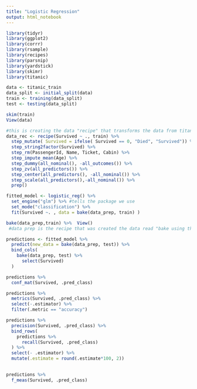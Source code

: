```yaml
---
title: "Logistic Regression"
output: html_notebook
---
```





```r
library(tidyr)
library(ggplot2)
library(corrr)
library(rsample)
library(recipes)
library(parsnip)
library(yardstick)
library(skimr)
library(titanic)
```

```r
data <- titanic_train
data_split <- initial_split(data)
train <- training(data_split)
test <- testing(data_split)

skim(train)
View(data)
```
```r
#this is creating the data "recipe" that transforms the data from titanic. This way if we want to do different initial splits to create an ensemble of models, we can put in those splits into the recipe.
data_rec <- recipe(Survived ~ ., train) %>% 
  step_mutate( Survived = ifelse( Survived == 0, "Died", "Survived")) %>% 
  step_string2factor(Survived) %>% 
  step_rm(PassengerId, Name, Ticket, Cabin) %>% 
  step_impute_mean(Age) %>% 
  step_dummy(all_nominal(), -all_outcomes()) %>% 
  step_zv(all_predictors()) %>% 
  step_center(all_predictors(), -all_nominal()) %>% 
  step_scale(all_predictors(),-all_nominal()) %>% 
  prep()

```


```r
fitted_model <- logistic_reg() %>% 
  set_engine("glm") %>% #tells the package we use
  set_mode("classification") %>% 
  fit(Survived ~. , data = bake(data_prep, train) ) 
```


```r

bake(data_prep,train) %>%  View()
 #data prep is the recipe that was created the data read "bake using the recipe data_prep, with the data ingredients train"
```

```r
predictions <- fitted_model %>% 
  predict(new_data = bake(data_prep, test)) %>% 
  bind_cols(
    bake(data_prep, test) %>% 
      select(Survived)
  )
```


```r
predictions %>% 
  conf_mat(Survived, .pred_class)
```
```r
predictions %>% 
  metrics(Survived, .pred_class) %>% 
  select(-.estimator) %>% 
  filter(.metric == "accuracy")
```


```r
predictions %>% 
  precision(Survived, .pred_class) %>% 
  bind_rows(
    predictions %>% 
      recall(Survived, .pred_class)
  ) %>% 
  select(- .estimator) %>% 
  mutate(.estimate = round(.estimate*100, 2))
  
```
```r
predictions %>% 
  f_meas(Survived, .pred_class)
```


